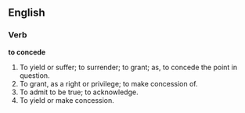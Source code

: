 ==English==

===Verb===

'''to concede'''

#To yield or suffer; to surrender; to grant; as, to concede the point in question.
#To grant, as a right or privilege; to make concession of.
#To admit to be true; to acknowledge.
#To yield or make concession.